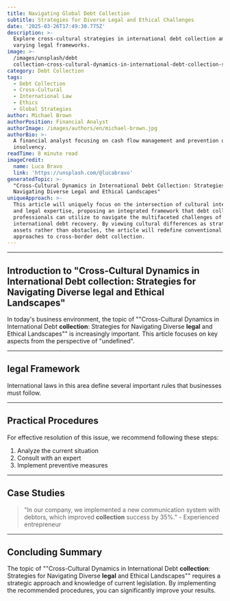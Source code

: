 ```yaml
---
title: Navigating Global Debt Collection
subtitle: Strategies for Diverse Legal and Ethical Challenges
date: '2025-03-26T17:49:30.775Z'
description: >-
  Explore cross-cultural strategies in international debt collection amid
  varying legal frameworks.
image: >-
  /images/unsplash/debt
  collection-cross-cultural-dynamics-in-international-debt-collection-strategies-for-navigating-diverse-legal-and-ethical-landscapes.jpg
category: Debt Collection
tags:
  - Debt Collection
  - Cross-Cultural
  - International Law
  - Ethics
  - Global Strategies
author: Michael Brown
authorPosition: Financial Analyst
authorImage: /images/authors/en/michael-brown.jpg
authorBio: >-
  A financial analyst focusing on cash flow management and prevention of payment
  insolvency.
readTime: 8 minute read
imageCredit:
  name: Luca Bravo
  link: 'https://unsplash.com/@lucabravo'
generatedTopic: >-
  "Cross-Cultural Dynamics in International Debt Collection: Strategies for
  Navigating Diverse Legal and Ethical Landscapes"
uniqueApproach: >-
  This article will uniquely focus on the intersection of cultural intelligence
  and legal expertise, proposing an integrated framework that debt collection
  professionals can utilize to navigate the multifaceted challenges of
  international debt recovery. By viewing cultural differences as strategic
  assets rather than obstacles, the article will redefine conventional
  approaches to cross-border debt collection.
---
```





---

## Introduction to "Cross-Cultural Dynamics in International Debt **collection**: Strategies for Navigating Diverse **legal** and Ethical Landscapes"

In today's business environment, the topic of ""Cross-Cultural Dynamics in International Debt **collection**: Strategies for Navigating Diverse **legal** and Ethical Landscapes"" is increasingly important. This article focuses on key aspects from the perspective of "undefined".



---

## **legal** Framework

International laws in this area define several important rules that businesses must follow.



---

## Practical Procedures

For effective resolution of this issue, we recommend following these steps:

1. Analyze the current situation
2. Consult with an expert
3. Implement preventive measures



---

## Case Studies

> "In our company, we implemented a new communication system with debtors, which improved **collection** success by 35%." - Experienced entrepreneur



---

## Concluding Summary

The topic of ""Cross-Cultural Dynamics in International Debt **collection**: Strategies for Navigating Diverse **legal** and Ethical Landscapes"" requires a strategic approach and knowledge of current legislation. By implementing the recommended procedures, you can significantly improve your results.
